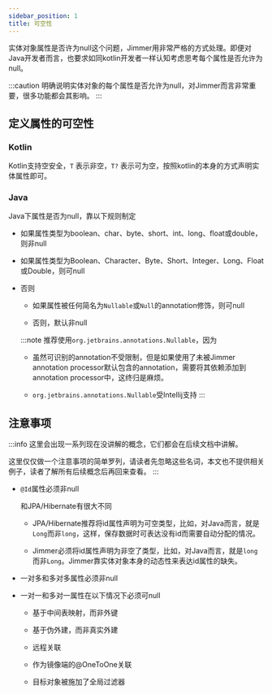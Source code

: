 ```yaml
---
sidebar_position: 1
title: 可空性
---
```


实体对象属性是否许为null这个问题，Jimmer用非常严格的方式处理。即便对Java开发者而言，也要求如同kotlin开发者一样认知考虑思考每个属性是否允许为null。

:::caution
明确说明实体对象的每个属性是否允许为null，对Jimmer而言非常重要，很多功能都会其影响。
:::

## 定义属性的可空性

### Kotlin
Kotlin支持空安全，`T` 表示非空，`T?` 表示可为空，按照kotlin的本身的方式声明实体属性即可。

### Java

Java下属性是否为null，靠以下规则制定

-   如果属性类型为boolean、char、byte、short、int、long、float或double，则非null

-   如果属性类型为Boolean、Character、Byte、Short、Integer、Long、Float或Double，则可null

-   否则
    
    -   如果属性被任何简名为`Nullable`或`Null`的annotation修饰，则可null

    -   否则，默认非null

    :::note
    推荐使用`org.jetbrains.annotations.Nullable`，因为

    -   虽然可识别的annotation不受限制，但是如果使用了未被Jimmer annotation processor默认包含的annotation，需要将其依赖添加到annotation processor中，这终归是麻烦。
    
    -   `org.jetbrains.annotations.Nullable`受Intellij支持
    :::

## 注意事项

:::info
这里会出现一系列现在没讲解的概念，它们都会在后续文档中讲解。

这里仅仅做一个注意事项的简单罗列，请读者先忽略这些名词，本文也不提供相关例子，读者了解所有后续概念后再回来查看。
:::

-   `@Id`属性必须非null

    和JPA/Hibernate有很大不同

    -   JPA/Hibernate推荐将id属性声明为可空类型，比如，对Java而言，就是`Long`而非`long`，这样，保存数据时可表达没有id而需要自动分配的情况。

    -   Jimmer必须将id属性声明为非空了类型，比如，对Java而言，就是`long`而非`Long`。Jimmer靠实体对象本身的动态性来表达id属性的缺失。

-   一对多和多对多属性必须非null

-   一对一和多对一属性在以下情况下必须可null

    -   基于中间表映射，而非外键

    -   基于伪外建，而非真实外建

    -   远程关联

    -   作为镜像端的@OneToOne关联

    -   目标对象被施加了全局过滤器
